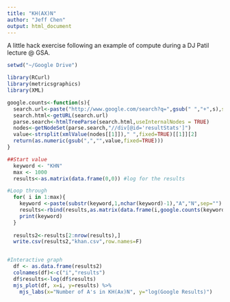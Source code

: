 ```yaml
---
title: "KH(AX)N"
author: "Jeff Chen"
output: html_document
---
```


A little hack exercise following an example of compute during a DJ Patil lecture @ GSA.

```r

setwd("~/Google Drive")

library(RCurl)
library(metricsgraphics)
library(XML)

google.counts<-function(s){
  search.url<-paste("http://www.google.com/search?q=",gsub(" ","+",s),sep="")
  search.html<-getURL(search.url)
  parse.search<-htmlTreeParse(search.html,useInternalNodes = TRUE)
  nodes<-getNodeSet(parse.search,"//div[@id='resultStats']")
  value<-strsplit(xmlValue(nodes[[1]])," ",fixed=TRUE)[[1]][2]
  return(as.numeric(gsub(",","",value,fixed=TRUE)))
}

##Start value
  keyword <- "KHN"
  max <- 1000
  results<-as.matrix(data.frame(0,0)) #log for the results

#Loop through
  for( i in 1:max){
    keyword <-paste(substr(keyword,1,nchar(keyword)-1),"A","N",sep="")
    results<-rbind(results,as.matrix(data.frame(i,google.counts(keyword))))
    print(keyword)
  }
  
  results2<-results[2:nrow(results),]
  write.csv(results2,"khan.csv",row.names=F)


#Interactive graph
  df <- as.data.frame(results2)
  colnames(df)<-c("i","results")
  df$results<-log(df$results)
  mjs_plot(df, x=i, y=results) %>%
    mjs_labs(x="Number of A's in KH(Ax)N", y="log(Google Results)")
```
